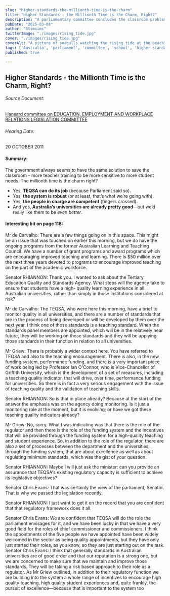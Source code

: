 ```yaml
---
slug: "higher-standards-the-millionth-time-is-the-charm"
title: "Higher Standards - the Millionth Time is the Charm, Right?"
description: "A parliamentary committee concludes the classroom problems can be solved through better teacher training and higher standards. Again."
pubDate: "2025-03-08"
author: "Stimsims"
twitterImage: "./images/rising_tide.jpg"
cover: "./images/rising_tide.jpg"
coverAlt: "A picture of seagulls watching the rising tide at the beach"
tags: ['Australia', 'parliament', 'committee', 'school', 'higher standards']
published: true

---
```


## Higher Standards - the Millionth Time is the Charm, Right?

###### Source Document: 
[Hansard committee on EDUCATION, EMPLOYMENT AND WORKPLACE RELATIONS LEGISLATION COMMITTEE](https://www.aph.gov.au/~/media/Estimates/Live/commttee/s394.ashx%E2%80%8B)
###### Hearing Date: 
20 OCTOBER 2011

#### Summary:
The government always seems to have the same solution to save the classroom - more teacher training to be more sensitive to more student needs. The millionth time is the charm right?
- Yes, **TEQSA can do its job** (because Parliament said so).
- Yes, **the system is robust** (or at least, that’s what we’re going with).
- Yes, **the people in charge are competent** (fingers crossed).
- And yes, **Australia’s universities are already pretty good**—but we’d really like them to be _even better_.

#### Interesting bit on page 118:
Mr de Carvalho: There are a few things going on in this space. This might be an issue
that was touched on earlier this morning, but we do have the ongoing programs from the
former Australian Learning and Teaching Council. We have a number of grant programs and
award programs which are encouraging improved teaching and learning. There is $50 million
over the next three years devoted to programs to encourage improved teaching on the part of
the academic workforce.

Senator RHIANNON: Thank you. I wanted to ask about the Tertiary Education Quality
and Standards Agency. What steps will the agency take to ensure that students have a high-
quality learning experience in all Australian universities, rather than simply in those
institutions considered at risk?

Mr de Carvalho: The TEQSA, who were here this morning, have a brief to monitor
quality in all universities, and there are a number of standards that are in the process of being
developed or will be developed by them over the next year. I think one of those standards is a
teaching standard. When the standards panel members are appointed, which will be in the
relatively near future, they will be working on those standards and they will be applying those
standards in their function in relation to all universities.

Mr Griew: There is probably a wider context here. You have referred to TEQSA and also
to the teaching encouragement. There is also, in the new funding system, performance
funding, and there is a very important piece of work being led by Professor Ian O'Connor,
who is Vice-Chancellor of Griffith University, which is the development of a set of measures,
including a teaching quality indicator, that will drive, over time, performance funding for
universities. So there is in fact a very serious engagement with the issue of teaching quality
and the validation of teaching skills.

Senator RHIANNON: So is that in place already? Because at the start of the answer the
emphasis was on the agency doing monitoring. Is it just a monitoring role at the moment, but
it is evolving; or have we got these teaching quality indicators already?

Mr Griew: No, sorry. What I was indicating was that there is the role of the regulator and
then there is the role of the funding system and the incentives that will be provided through
the funding system for a high-quality teaching and student experience. So, in addition to the
role of the regulator, there are also a set of processes between the department and the
universities, through the funding system, that are about excellence as well as about regulating
minimum standards, which was the gist of your question.

Senator RHIANNON: Maybe I will just ask the minister: can you provide an assurance
that TEQSA's existing regulatory capacity is sufficient to achieve its legislative objectives?

Senator Chris Evans: That was certainly the view of the parliament, Senator. That is why
we passed the legislation recently.

Senator RHIANNON: I just want to get it on the record that you are confident that that
regulatory framework does it all.

Senator Chris Evans: We are confident that TEQSA will do the role the parliament
envisages for it, and we have been lucky in that we have a very good field for the roles of
chief commissioner and commissioners. I think the appointments of the five people we have
appointed have been widely welcomed in the sector as being quality appointments, but they
have only just started their roles, as you know, so they are just starting out on the task.
Senator Chris Evans: I think that generally standards in Australian universities are of
good order and that our reputation is a strong one, but we are concerned to make sure that we
maintain and improve those standards. They will be taking a risk based approach to their role
as a regulator. As Mr Griew outlined, in addition to their regulatory function we are building
into the system a whole range of incentives to encourage high quality teaching, high quality
student experiences and, quite frankly, the pursuit of excellence—because that is important to
the system too



